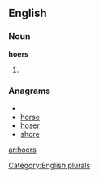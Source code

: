 
==English==

===Noun===
'''hoers'''

# {{plural of|[[hoer]]}}

===Anagrams===
* {{alphagram|ehors}}
* [[horse#English|horse]]
* [[hoser#English|hoser]]
* [[shore#English|shore]]

[[Category:English plurals]]

[[ar:hoers]]